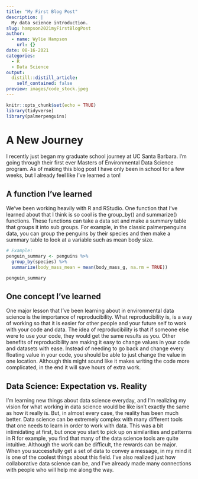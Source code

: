 ```yaml
---
title: "My First Blog Post"
description: |
  My data science introduction.
slug: hampson2021myFirstBlogPost
author:
  - name: Wylie Hampson
    url: {}
date: 08-16-2021
categories:
  - R
  - Data Science
output:
  distill::distill_article:
    self_contained: false
preview: images/code_stock.jpeg
---
```



```r
knitr::opts_chunk$set(echo = TRUE)
library(tidyverse)
library(palmerpenguins)
```

# A New Journey

I recently just began my graduate school journey at UC Santa Barbara. I'm going through their first ever Masters of Environmental Data Science program. As of making this blog post I have only been in school for a few weeks, but I already feel like I've learned a ton!

## A function I've learned

We've been working heavily with R and RStudio. One function that I've learned about that I think is so cool is the group_by() and summarize() functions. These functions can take a data set and make a summary table that groups it into sub groups. For example, in the classic palmerpenguins data, you can group the penguins by their species and then make a summary table to look at a variable such as mean body size.

```r
# Example:
penguin_summary <- penguins %>% 
  group_by(species) %>% 
  summarize(body_mass_mean = mean(body_mass_g, na.rm = TRUE))

penguin_summary
```

## One concept I've learned

One major lesson that I've been learning about in environmental data science is the importance of reproducibility. What reproducibility is, is a way of working so that it is easier for other people and your future self to work with your code and data. The idea of reproducibility is that if someone else were to use your code, they would get the same results as you. Other benefits of reproducibility are making it easy to change values in your code and datasets with ease. Instead of needing to go back and change every floating value in your code, you should be able to just change the value in one location. Although this might sound like it makes writing the code more complicated, in the end it will save hours of extra work.

## Data Science: Expectation vs. Reality

I'm learning new things about data science everyday, and I'm realizing my vision for what working in data science would be like isn't exactly the same as how it really is. But, in almost every case, the reality has been much better. Data science can be extremely complex with many different tools that one needs to learn in order to work with data. This was a bit intimidating at first, but once you start to pick up on similarities and patterns in R for example, you find that many of the data science tools are quite intuitive. Although the work can be difficult, the rewards can be major. When you successfully get a set of data to convey a message, in my mind it is one of the coolest things about this field. I've also realized just how collaborative data science can be, and I've already made many connections with people who will help me along the way. 










